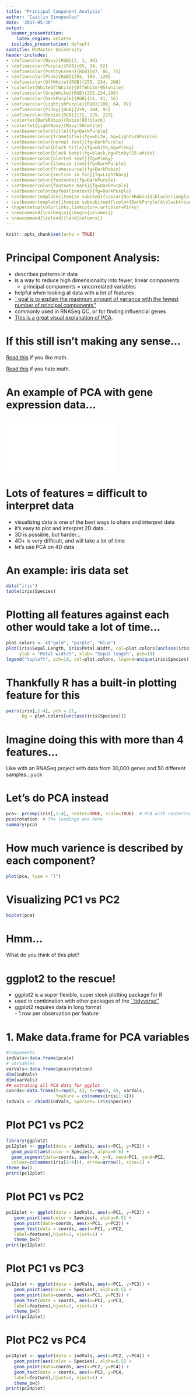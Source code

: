 ```yaml
---
title: "Principal Component Analysis"
author: "Caitlin Simopoulos"
date: '2017-05-30'
output:
  beamer_presentation:
    latex_engine: xelatex
  ioslides_presentation: default
subtitle: McMaster University
header-includes:
- \definecolor{Navy}{RGB}{3, 1, 44}
- \definecolor{Purple}{RGB}{65, 34, 52}
- \definecolor{PrettyGreen}{RGB}{47, 86, 75}
- \definecolor{Pink}{RGB}{255, 105, 120}
- \definecolor{OffWhite}{RGB}{255, 234, 208}
- \colorlet{WhiteOffWhite}{OffWhite!95!white}
- \definecolor{GreyWhite}{RGB}{255,234,208}
- \definecolor{DarkPurple}{RGB}{51, 41, 56}
- \definecolor{LightishPurple}{RGB}{109, 64, 87}
- \definecolor{Pinky}{RGB}{229, 104, 97}
- \definecolor{Robin}{RGB}{172, 229, 223}
- \colorlet{DarkRobin}{Robin!80!black}
- \colorlet{LightNavy}{Navy!50!white}
- \setbeamercolor{title}{fg=DarkPurple}
- \setbeamercolor{frametitle}{fg=white, bg=LightishPurple}
- \setbeamercolor{normal text}{fg=DarkPurple}
- \setbeamercolor{block title}{fg=white,bg=Pinky}
- \setbeamercolor{block body}{fg=black,bg=Pinky!25!white}
- \setbeamercolor{alerted text}{fg=Pinky}
- \setbeamercolor{itemize item}{fg=DarkPurple}
- \setbeamercolor{framesource}{fg=DarkRobin}
- \setbeamercolor{section in toc}{fg=LightNavy}
- \setbeamercolor{footnote}{fg=DarkPurple}
- \setbeamercolor{footnote mark}{fg=DarkPurple}
- \setbeamercolor{myfootlinetext}{fg=DarkPurple}
- \setbeamertemplate{itemize subitem}{\color{DarkRobin}$\blacktriangleright$}
- \setbeamertemplate{itemize subsubitem}{\color{DarkPurple}$\blacktriangleright$}
- \hypersetup{colorlinks,linkcolor=,urlcolor=Pinky}
- \newcommand{\colbegin}{\begin{columns}}
- \newcommand{\colend}{\end{columns}}
---
```


```r
knitr::opts_chunk$set(echo = TRUE)
```

# Principal Component Analysis:

- describes patterns in data
- is a way to reduce high dimensionality into fewer, linear components  
   - principal components = uncorrelated variables  
- helpful when looking at data with a lot of features  
- [``goal is to explain the maximum amount of variance with the fewest number of principal components''](http://support.minitab.com/en-us/minitab/17/topic-library/modeling-statistics/multivariate/principal-components-and-factor-analysis/what-is-pca/)
- commonly used in RNASeq QC, or for finding influencial genes 
- [This is a great visual explanation of PCA](http://setosa.io/ev/principal-component-analysis/).


# If this still isn't making any sense...

[Read this](http://www.cs.otago.ac.nz/cosc453/student_tutorials/principal_components.pdf) if you like math.

[Read this](https://www.quora.com/How-to-explain-PCA-in-laymans-terms) if you hate math. 

# An example of PCA with gene expression data...

![](figs/pc24_labelled.pdf)



# Lots of features = difficult to interpret data

- visualizing data is one of the best ways to share and interpret data
- it's easy to plot and interpret 2D data...
- 3D is possible, but harder...
- 4D+ is very difficult, and will take a lot of time
- let's use PCA on 4D data 


# An example: iris data set

```r

data("iris")
table(iris$Species)
```

# \normalsize Plotting all features against each other would take a lot of time...
\tiny
```r
plot.colors <- c("gold", "purple", "blue")
plot(iris$Sepal.Length, iris$Petal.Width, col=plot.colors[unclass(iris$Species)],
     ylab = "Petal widtch", xlab= "Sepal length", pch=19)
legend("topleft", pch=19, col=plot.colors, legend=unique(iris$Species))
```

# Thankfully R has a built-in plotting feature for this
\footnotesize
```r
pairs(iris[,1:4], pch = 21, 
      bg = plot.colors[unclass(iris$Species)])
```

# Imagine doing this with more than 4 features...

Like with an RNASeq project with data from 30,000 genes and 50 different samples...yuck


# Let's do PCA instead
\footnotesize
```r
pca<- prcomp(iris[,1:4], center=TRUE, scale=TRUE)  # PCA with centering and scaling
pca$rotation  # The loadings are here
summary(pca)
```

# How much varience is described by each component?
```r
plot(pca, type = "l")
```

# Visualizing PC1 vs PC2
```r
biplot(pca)
```

# Hmm... 

What do you think of this plot?

# ggplot2 to the rescue! 

- ggplot2 is a super flexible, super sleek plotting package for R
- used in combination with other packages of the [``tidyverse''](http://tidyverse.org)
- ggplot2 requires data in long format  
      - 1 row per observation per feature

# 1. Make data.frame for PCA variables
 \footnotesize
```r
#components
indVals<-data.frame(pca$x)
# variables
varVals<-data.frame(pca$rotation)
dim(indVals) 
dim(varVals)
## extrating all PCA data for ggplot
coords<-data.frame(X=rep(0, 4), Y=rep(0, 4), varVals, 
                   feature = colnames(iris[1:4]))
indVals <- cbind(indVals, Species= iris$Species)
```
# Plot PC1 vs PC2
\footnotesize
```r
library(ggplot2)
pc12plot <- ggplot(data = indVals, aes(x=PC1, y=PC2)) +
  geom_point(aes(color = Species), alpha=0.5) +
  geom_segment(data=coords, aes(x=X, y=Y, xend=PC1, yend=PC2,
  colour=colnames(iris[1:4])), arrow=arrow(), size=1) +
theme_bw()     
print(pc12plot)  
```

# Plot PC1 vs PC2
\footnotesize
```r
pc12plot <- ggplot(data = indVals, aes(x=PC1, y=PC2)) +
   geom_point(aes(color = Species), alpha=0.5) +
   geom_point(data=coords, aes(x=PC1, y=PC2)) +
   geom_text(data = coords, aes(x=PC1, y=PC2,
   label=feature),hjust=1, vjust=1) +
   theme_bw()
print(pc12plot)
```

# Plot PC1 vs PC3
\footnotesize
```r
pc12plot <- ggplot(data = indVals, aes(x=PC1, y=PC3)) +
   geom_point(aes(color = Species), alpha=0.5) +
   geom_point(data=coords, aes(x=PC1, y=PC3)) +
   geom_text(data = coords, aes(x=PC1, y=PC3,
   label=feature),hjust=1, vjust=1) +
   theme_bw()
print(pc12plot)
```


# Plot PC2 vs PC4
\footnotesize
```r
pc24plot <- ggplot(data = indVals, aes(x=PC2, y=PC4)) +
   geom_point(aes(color = Species), alpha=0.5) +
   geom_point(data=coords, aes(x=PC2, y=PC4)) +
   geom_text(data = coords, aes(x=PC2, y=PC4,
   label=feature),hjust=1, vjust=1) +
   theme_bw()
print(pc24plot)
```
